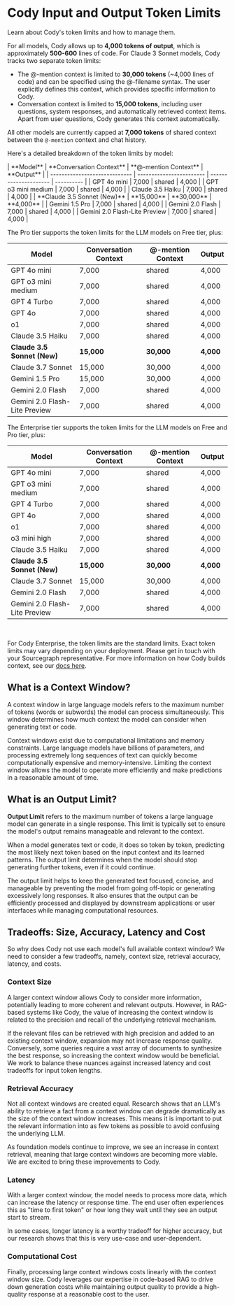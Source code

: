 # Cody Input and Output Token Limits

<p class="subtitle">Learn about Cody's token limits and how to manage them.</p>

For all models, Cody allows up to **4,000 tokens of output**, which is approximately **500-600** lines of code. For Claude 3 Sonnet models, Cody tracks two separate token limits:

- The @-mention context is limited to **30,000 tokens** (~4,000 lines of code) and can be specified using the @-filename syntax. The user explicitly defines this context, which provides specific information to Cody.
- Conversation context is limited to **15,000 tokens**, including user questions, system responses, and automatically retrieved context items. Apart from user questions, Cody generates this context automatically.

All other models are currently capped at **7,000 tokens** of shared context between the `@-mention` context and chat history.

Here's a detailed breakdown of the token limits by model:

<Tabs>
  <Tab title="Free">
|           **Model**           | **Conversation Context** | **@-mention Context** | **Output** |
| ----------------------------- | ------------------------ | --------------------- | ---------- |
| GPT 4o mini                   | 7,000                    | shared                | 4,000      |
| GPT o3 mini medium            | 7,000                    | shared                | 4,000      |
| Claude 3.5 Haiku              | 7,000                    | shared                | 4,000      |
| **Claude 3.5 Sonnet (New)**   | **15,000**               | **30,000**            | **4,000**  |
| Gemini 1.5 Pro                | 7,000                    | shared                | 4,000      |
| Gemini 2.0 Flash              | 7,000                    | shared                | 4,000      |
| Gemini 2.0 Flash-Lite Preview | 7,000                    | shared                | 4,000      |

  </Tab>

<Tab title="Pro">

The Pro tier supports the token limits for the LLM models on Free tier, plus:

|           **Model**           | **Conversation Context** | **@-mention Context** | **Output** |
| ----------------------------- | ------------------------ | --------------------- | ---------- |
| GPT 4o mini                   | 7,000                    | shared                | 4,000      |
| GPT o3 mini medium            | 7,000                    | shared                | 4,000      |
| GPT 4 Turbo                   | 7,000                    | shared                | 4,000      |
| GPT 4o                        | 7,000                    | shared                | 4,000      |
| o1                            | 7,000                    | shared                | 4,000      |
| Claude 3.5 Haiku              | 7,000                    | shared                | 4,000      |
| **Claude 3.5 Sonnet (New)**   | **15,000**               | **30,000**            | **4,000**  |
| Claude 3.7 Sonnet             | 15,000                   | 30,000                | 4,000      |
| Gemini 1.5 Pro                | 15,000                   | 30,000                | 4,000      |
| Gemini 2.0 Flash              | 7,000                    | shared                | 4,000      |
| Gemini 2.0 Flash-Lite Preview | 7,000                    | shared                | 4,000      |

  </Tab>

  <Tab title="Enterprise">

The Enterprise tier supports the token limits for the LLM models on Free and Pro tier, plus:

|           **Model**           | **Conversation Context** | **@-mention Context** | **Output** |
| ----------------------------- | ------------------------ | --------------------- | ---------- |
| GPT 4o mini                   | 7,000                    | shared                | 4,000      |
| GPT o3 mini medium            | 7,000                    | shared                | 4,000      |
| GPT 4 Turbo                   | 7,000                    | shared                | 4,000      |
| GPT 4o                        | 7,000                    | shared                | 4,000      |
| o1                            | 7,000                    | shared                | 4,000      |
| o3 mini high                  | 7,000                    | shared                | 4,000      |
| Claude 3.5 Haiku              | 7,000                    | shared                | 4,000      |
| **Claude 3.5 Sonnet (New)**   | **15,000**               | **30,000**            | **4,000**  |
| Claude 3.7 Sonnet             | 15,000                   | 30,000                | 4,000      |
| Gemini 2.0 Flash              | 7,000                    | shared                | 4,000      |
| Gemini 2.0 Flash-Lite Preview | 7,000                    | shared                | 4,000      |

  </Tab>
</Tabs>

<br />

<Callout type="info">For Cody Enterprise, the token limits are the standard limits. Exact token limits may vary depending on your deployment. Please get in touch with your Sourcegraph representative. For more information on how Cody builds context, see our [docs here](/cody/core-concepts/context).</Callout>

## What is a Context Window?

A context window in large language models refers to the maximum number of tokens (words or subwords) the model can process simultaneously. This window determines how much context the model can consider when generating text or code.

Context windows exist due to computational limitations and memory constraints. Large language models have billions of parameters, and processing extremely long sequences of text can quickly become computationally expensive and memory-intensive. Limiting the context window allows the model to operate more efficiently and make predictions in a reasonable amount of time.

## What is an Output Limit?

**Output Limit** refers to the maximum number of tokens a large language model can generate in a single response. This limit is typically set to ensure the model's output remains manageable and relevant to the context.

When a model generates text or code, it does so token by token, predicting the most likely next token based on the input context and its learned patterns. The output limit determines when the model should stop generating further tokens, even if it could continue.

The output limit helps to keep the generated text focused, concise, and manageable by preventing the model from going off-topic or generating excessively long responses. It also ensures that the output can be efficiently processed and displayed by downstream applications or user interfaces while managing computational resources.

## Tradeoffs: Size, Accuracy, Latency and Cost

So why does Cody not use each model's full available context window? We need to consider a few tradeoffs, namely, context size, retrieval accuracy, latency, and costs.

### Context Size

A larger context window allows Cody to consider more information, potentially leading to more coherent and relevant outputs. However, in RAG-based systems like Cody, the value of increasing the context window is related to the precision and recall of the underlying retrieval mechanism.

If the relevant files can be retrieved with high precision and added to an existing context window, expansion may not increase response quality. Conversely, some queries require a vast array of documents to synthesize the best response, so increasing the context window would be beneficial. We work to balance these nuances against increased latency and cost tradeoffs for input token lengths.

### Retrieval Accuracy

Not all context windows are created equal. Research shows that an LLM's ability to retrieve a fact from a context window can degrade dramatically as the size of the context window increases. This means it is important to put the relevant information into as few tokens as possible to avoid confusing the underlying LLM.

As foundation models continue to improve, we see an increase in context retrieval, meaning that large context windows are becoming more viable. We are excited to bring these improvements to Cody.

### Latency

With a larger context window, the model needs to process more data, which can increase the latency or response time. The end user often experiences this as "time to first token" or how long they wait until they see an output start to stream.

In some cases, longer latency is a worthy tradeoff for higher accuracy, but our research shows that this is very use-case and user-dependent.

### Computational Cost

Finally, processing large context windows costs linearly with the context window size. Cody leverages our expertise in code-based RAG to drive down generation costs while maintaining output quality to provide a high-quality response at a reasonable cost to the user.
